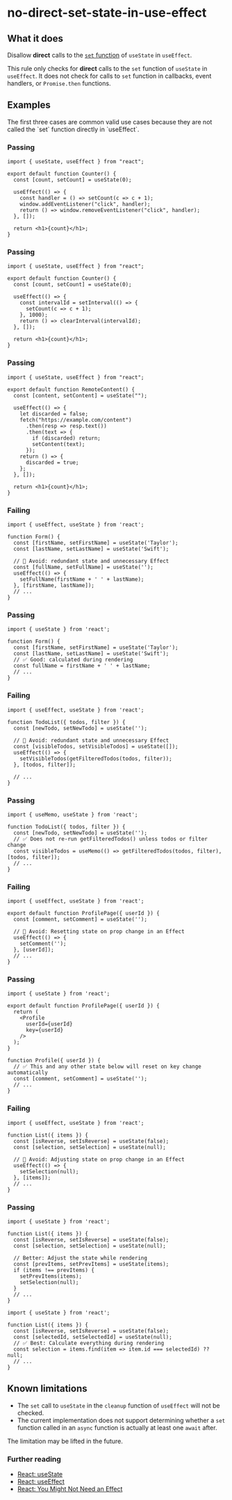 
# no-direct-set-state-in-use-effect

## What it does

Disallow **direct** calls to the [`set` function](https://react.dev/reference/react/useState#setstate) of `useState` in `useEffect`.

This rule only checks for **direct** calls to the `set` function of `useState` in `useEffect`. It does not check for calls to `set` function in callbacks, event handlers, or `Promise.then` functions.

## Examples

<Info>
The first three cases are common valid use cases because they are not called the `set` function directly in `useEffect`.
</Info>

### Passing

```tsx
import { useState, useEffect } from "react";

export default function Counter() {
  const [count, setCount] = useState(0);

  useEffect(() => {
    const handler = () => setCount(c => c + 1);
    window.addEventListener("click", handler);
    return () => window.removeEventListener("click", handler);
  }, []);

  return <h1>{count}</h1>;
}
```

### Passing

```tsx
import { useState, useEffect } from "react";

export default function Counter() {
  const [count, setCount] = useState(0);

  useEffect(() => {
    const intervalId = setInterval(() => {
      setCount(c => c + 1);
    }, 1000);
    return () => clearInterval(intervalId);
  }, []);

  return <h1>{count}</h1>;
}
```

### Passing

```tsx
import { useState, useEffect } from "react";

export default function RemoteContent() {
  const [content, setContent] = useState("");

  useEffect(() => {
    let discarded = false;
    fetch("https://example.com/content")
      .then(resp => resp.text())
      .then(text => {
        if (discarded) return;
        setContent(text);
      });
    return () => {
      discarded = true;
    };
  }, []);

  return <h1>{count}</h1>;
}
```

### Failing

```tsx
import { useEffect, useState } from 'react';

function Form() {
  const [firstName, setFirstName] = useState('Taylor');
  const [lastName, setLastName] = useState('Swift');

  // 🔴 Avoid: redundant state and unnecessary Effect
  const [fullName, setFullName] = useState('');
  useEffect(() => {
    setFullName(firstName + ' ' + lastName);
  }, [firstName, lastName]);
  // ...
}
```

### Passing

```tsx
import { useState } from 'react';

function Form() {
  const [firstName, setFirstName] = useState('Taylor');
  const [lastName, setLastName] = useState('Swift');
  // ✅ Good: calculated during rendering
  const fullName = firstName + ' ' + lastName;
  // ...
}
```

### Failing

```tsx
import { useEffect, useState } from 'react';

function TodoList({ todos, filter }) {
  const [newTodo, setNewTodo] = useState('');

  // 🔴 Avoid: redundant state and unnecessary Effect
  const [visibleTodos, setVisibleTodos] = useState([]);
  useEffect(() => {
    setVisibleTodos(getFilteredTodos(todos, filter));
  }, [todos, filter]);

  // ...
}
```

### Passing

```tsx
import { useMemo, useState } from 'react';

function TodoList({ todos, filter }) {
  const [newTodo, setNewTodo] = useState('');
  // ✅ Does not re-run getFilteredTodos() unless todos or filter change
  const visibleTodos = useMemo(() => getFilteredTodos(todos, filter), [todos, filter]);
  // ...
}
```

### Failing

```tsx
import { useEffect, useState } from 'react';

export default function ProfilePage({ userId }) {
  const [comment, setComment] = useState('');

  // 🔴 Avoid: Resetting state on prop change in an Effect
  useEffect(() => {
    setComment('');
  }, [userId]);
  // ...
}
```

### Passing

```tsx
import { useState } from 'react';

export default function ProfilePage({ userId }) {
  return (
    <Profile
      userId={userId}
      key={userId}
    />
  );
}

function Profile({ userId }) {
  // ✅ This and any other state below will reset on key change automatically
  const [comment, setComment] = useState('');
  // ...
}
```

### Failing

```tsx
import { useEffect, useState } from 'react';

function List({ items }) {
  const [isReverse, setIsReverse] = useState(false);
  const [selection, setSelection] = useState(null);

  // 🔴 Avoid: Adjusting state on prop change in an Effect
  useEffect(() => {
    setSelection(null);
  }, [items]);
  // ...
}
```

### Passing

```tsx
import { useState } from 'react';

function List({ items }) {
  const [isReverse, setIsReverse] = useState(false);
  const [selection, setSelection] = useState(null);

  // Better: Adjust the state while rendering
  const [prevItems, setPrevItems] = useState(items);
  if (items !== prevItems) {
    setPrevItems(items);
    setSelection(null);
  }
  // ...
}
```

```tsx
import { useState } from 'react';

function List({ items }) {
  const [isReverse, setIsReverse] = useState(false);
  const [selectedId, setSelectedId] = useState(null);
  // ✅ Best: Calculate everything during rendering
  const selection = items.find(item => item.id === selectedId) ?? null;
  // ...
}
```

## Known limitations

- The `set` call to `useState` in the `cleanup` function of `useEffect` will not be checked.
- The current implementation does not support determining whether a `set` function called in an `async` function is actually at least one `await` after.

The limitation may be lifted in the future.

### Further reading

- [React: useState](https://react.dev/reference/react/useState#setstate)
- [React: useEffect](https://react.dev/reference/react/useEffect)
- [React: You Might Not Need an Effect](https://react.dev/learn/you-might-not-need-an-effect)
